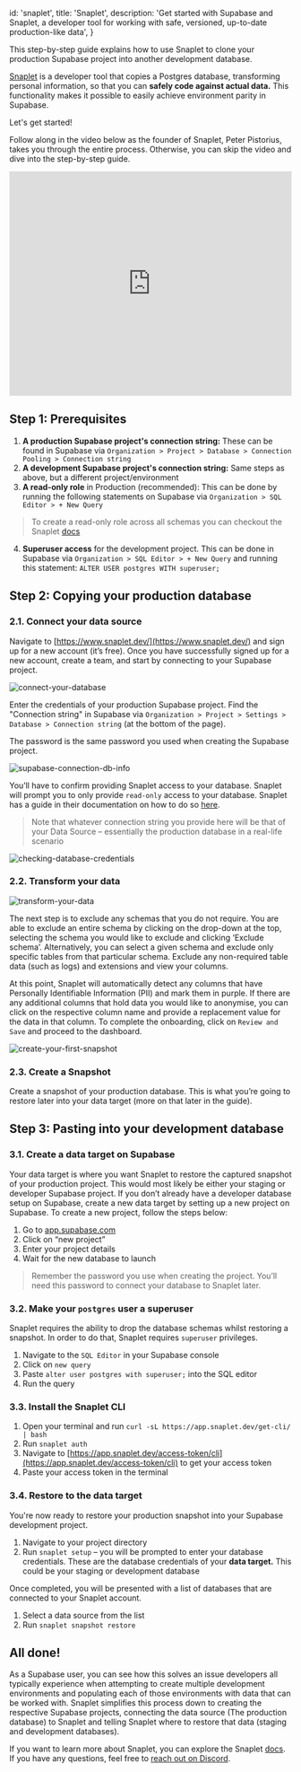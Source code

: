 
  id: 'snaplet',
  title: 'Snaplet',
  description:
    'Get started with Supabase and Snaplet, a developer tool for working with safe, versioned, up-to-date production-like data',
}

This step-by-step guide explains how to use Snaplet to clone your production Supabase project into another development database.

[Snaplet](https://snaplet.dev/) is a developer tool that copies a Postgres database, transforming personal information, so that you can **safely code against actual data.** This functionality makes it possible to easily achieve environment parity in Supabase.

Let's get started!

Follow along in the video below as the founder of Snaplet, Peter Pistorius, takes you through the entire process. Otherwise, you can skip the video and dive into the step-by-step guide.

<div className="video-container">
  <iframe
    src="https://www.youtube.com/embed/oPtMMhdhEP4?rel=0"
    frameborder="0"
    allow="accelerometer; autoplay; encrypted-media; gyroscope; picture-in-picture; modestbranding; showinfo=0"
    allowfullscreen
    width="100%"
    height="400px"
  ></iframe>
</div>

## Step 1: Prerequisites

1. **A production Supabase project's connection string:** These can be found in Supabase via `Organization > Project > Database > Connection Pooling > Connection string`
2. **A development Supabase project's connection string:** Same steps as above, but a different project/environment
3. **A read-only role** in Production (recommended): This can be done by running the following statements on Supabase via `Organization > SQL Editor > + New Query`

> To create a read-only role across all schemas you can checkout the Snaplet [docs](https://docs.snaplet.dev/postgresql/create-read-only-role)

4. **Superuser access** for the development project. This can be done in Supabase via `Organization > SQL Editor > + New Query` and running this statement:
   `ALTER USER postgres WITH superuser;`

## Step 2: Copying your production database

### 2.1. Connect your data source

Navigate to [https://www.snaplet.dev/](https://www.snaplet.dev/) and sign up for a new account (it’s free). Once you have successfully signed up for a new account, create a team, and start by connecting to your Supabase project.

![connect-your-database](/docs/img/guides/integrations/snaplet/connect-your-database.png)

Enter the credentials of your production Supabase project. Find the "Connection string" in Supabase via `Organization > Project > Settings > Database > Connection string` (at the bottom of the page).

The password is the same password you used when creating the Supabase project.

![supabase-connection-db-info](/docs/img/guides/integrations/snaplet/supabase-connection-db-info.png)

You’ll have to confirm providing Snaplet access to your database. Snaplet will prompt you to only provide `read-only` access to your database. Snaplet has a guide in their documentation on how to do so [here](https://docs.snaplet.dev/postgresql/create-read-only-role).

> Note that whatever connection string you provide here will be that of your Data Source – essentially the production database in a real-life scenario

![checking-database-credentials](/docs/img/guides/integrations/snaplet/checking-database-credentials.png)

### 2.2. Transform your data

![transform-your-data](/docs/img/guides/integrations/snaplet/transform-your-data.png)

The next step is to exclude any schemas that you do not require. You are able to exclude an entire schema by clicking on the drop-down at the top, selecting the schema you would like to exclude and clicking ‘Exclude schema’. Alternatively, you can select a given schema and exclude only specific tables from that particular schema. Exclude any non-required table data (such as logs) and extensions and view your columns.

At this point, Snaplet will automatically detect any columns that have Personally Identifiable Information (PII) and mark them in purple. If there are any additional columns that hold data you would like to anonymise, you can click on the respective column name and provide a replacement value for the data in that column. To complete the onboarding, click on `Review and Save` and proceed to the dashboard.

![create-your-first-snapshot](/docs/img/guides/integrations/snaplet/create-your-first-snapshot.png)

### 2.3. Create a Snapshot

Create a snapshot of your production database. This is what you’re going to restore later into your data target (more on that later in the guide).

## Step 3: Pasting into your development database

### 3.1. Create a data target on Supabase

Your data target is where you want Snaplet to restore the captured snapshot of your production project. This would most likely be either your staging or developer Supabase project. If you don’t already have a developer database setup on Supabase, create a new data target by setting up a new project on Supabase. To create a new project, follow the steps below:

1. Go to [app.supabase.com](https://app.supabase.com/)
2. Click on “new project”
3. Enter your project details
4. Wait for the new database to launch

> Remember the password you use when creating the project. You’ll need this password to connect your database to Snaplet later.

### 3.2. Make your `postgres` user a superuser

Snaplet requires the ability to drop the database schemas whilst restoring a snapshot. In order to do that, Snaplet requires `superuser` privileges.

1. Navigate to the `SQL Editor` in your Supabase console
2. Click on `new query`
3. Paste `alter user postgres with superuser;` into the SQL editor
4. Run the query

### 3.3. Install the Snaplet CLI

1. Open your terminal and run `curl -sL https://app.snaplet.dev/get-cli/ | bash`
2. Run `snaplet auth`
3. Navigate to [https://app.snaplet.dev/access-token/cli](https://app.snaplet.dev/access-token/cli) to get your access token
4. Paste your access token in the terminal

### 3.4. Restore to the data target

You're now ready to restore your production snapshot into your Supabase development project.

1. Navigate to your project directory
2. Run `snaplet setup` – you will be prompted to enter your database credentials. These are the database credentials of your **data target.** This could be your staging or development database

Once completed, you will be presented with a list of databases that are connected to your Snaplet account.

1. Select a data source from the list
2. Run `snaplet snapshot restore`

## All done!

As a Supabase user, you can see how this solves an issue developers all typically experience when attempting to create multiple development environments and populating each of those environments with data that can be worked with. Snaplet simplifies this process down to creating the respective Supabase projects, connecting the data source (The production database) to Snaplet and telling Snaplet where to restore that data (staging and development databases).

If you want to learn more about Snaplet, you can explore the Snaplet [docs](https://docs.snaplet.dev/). If you have any questions, feel free to [reach out on Discord](https://discord.com/invite/6HUuajc866).


